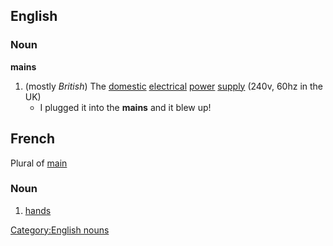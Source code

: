 ==English==
===Noun===
{{wikipedia}}
'''mains'''
#(mostly ''British'') The [[domestic]] [[electrical]] [[power]] [[supply]] (240v, 60hz in the UK)
#* I plugged it into the '''mains''' and it blew up!
[[Category:English nouns]]

==French==
Plural of [[main]]

===Noun===
# [[hands]]